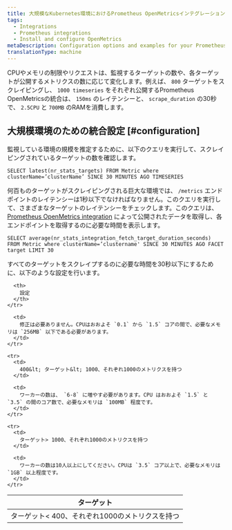 ```yaml
---
title: 大規模なKubernetes環境におけるPrometheus OpenMetricsインテグレーションの設定
tags:
  - Integrations
  - Prometheus integrations
  - Install and configure OpenMetrics
metaDescription: Configuration options and examples for your Prometheus OpenMetrics integration with New Relic in Docker and Kubernetes environments.
translationType: machine
---
```


CPUやメモリの制限やリクエストは、監視するターゲットの数や、各ターゲットが公開するメトリクスの数に応じて変化します。例えば、 `800` ターゲットをスクレイピングし、 `1000 timeseries` をそれぞれ公開するPrometheus OpenMetricsの統合は、 `150ms` のレイテンシーと、 `scrape_duration` の30秒で、 `2.5CPU` と `700MB` のRAMを消費します。

## 大規模環境のための統合設定 [#configuration]

監視している環境の規模を推定するために、以下のクエリを実行して、スクレイピングされているターゲットの数を確認します。

```
SELECT latest(nr_stats_targets) FROM Metric where clusterName=’clusterName’ SINCE 30 MINUTES AGO TIMESERIES
```

何百ものターゲットがスクレイピングされる巨大な環境では、 `/metrics` エンドポイントのレイテンシーは1秒以下でなければなりません。このクエリを実行して、さまざまなターゲットのレイテンシーをチェックします。このクエリは、 [Prometheus OpenMetrics integration](/docs/integrations/prometheus-integrations/install-configure-openmetrics/install-update-or-uninstall-your-prometheus-openmetrics-integration) によって公開されたデータを取得し、各エンドポイントを取得するのに必要な時間を表示します。

```
SELECT average(nr_stats_integration_fetch_target_duration_seconds) FROM Metric where clusterName=’clustername' SINCE 30 MINUTES AGO FACET target LIMIT 30
```

すべてのターゲットをスクレイプするのに必要な時間を30秒以下にするために、以下のような設定を行います。

<table style={{ width: "700px" }}>
  <thead>
    <tr>
      <th style={{ width: "250px" }}>
        ターゲット
      </th>

      <th>
        設定
      </th>
    </tr>
  </thead>

  <tbody>
    <tr>
      <td>
        ターゲット&lt; 400、それぞれ1000のメトリクスを持つ
      </td>

      <td>
        修正は必要ありません。CPUはおおよそ `0.1` から `1.5` コアの間で、必要なメモリは `256MB` 以下である必要があります。
      </td>
    </tr>

    <tr>
      <td>
        400&lt; ターゲット&lt; 1000、それぞれ1000のメトリクスを持つ
      </td>

      <td>
        ワーカーの数は、 `6-8` に増やす必要があります。CPU はおおよそ `1.5` と `3.5` の間のコア数で、必要なメモリは `100MB` 程度です。
      </td>
    </tr>

    <tr>
      <td>
        ターゲット> 1000、それぞれ1000のメトリクスを持つ
      </td>

      <td>
        ワーカーの数は10人以上にしてください。CPUは `3.5` コア以上で、必要なメモリは `1GB` 以上程度です。
      </td>
    </tr>
  </tbody>
</table>
